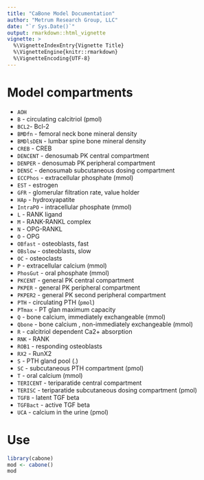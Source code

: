```yaml
---
title: "CaBone Model Documentation"
author: "Metrum Research Group, LLC"
date: "`r Sys.Date()`"
output: rmarkdown::html_vignette
vignette: >
  %\VignetteIndexEntry{Vignette Title}
  %\VignetteEngine{knitr::rmarkdown}
  %\VignetteEncoding{UTF-8}
---
```



# Model compartments

- `AOH`
- `B` - circulating calcitriol (pmol)
- `BCL2`- Bcl-2
- `BMDfn` - femoral neck bone mineral density
- `BMDlsDEN` - lumbar spine bone mineral density
- `CREB` - CREB
- `DENCENT` - denosumab PK central compartment
- `DENPER` - denosumab PK peripheral compartment
- `DENSC` - denosumab subcutaneous dosing compartment
- `ECCPhos` - extracellular phosphate (mmol)
- `EST` - estrogen
- `GFR` - glomerular filtration rate, value holder
- `HAp` - hydroxyapatite
- `IntraPO` - intracellular phosphate (mmol)
- `L` - RANK ligand
- `M` - RANK-RANKL complex
- `N` - OPG-RANKL
- `O` - OPG
- `OBfast` - osteoblasts, fast
- `OBslow` - osteoblasts, slow
- `OC` - osteoclasts
- `P` - extracellular calcium (mmol)
- `PhosGut` - oral phosphate (mmol)
- `PKCENT` - general PK central compartment
- `PKPER` - general PK peripheral compartment
- `PKPER2` - general PK second peripheral compartment
- `PTH` - circulating PTH (`pmol`)
- `PTmax` - PT glan maximum capacity
- `Q` - bone calcium, immediately exchangeable (mmol)
- `Qbone` - bone calcium , non-immediately exchangeable (mmol)
- `R` - calcitriol dependent Ca2+ absorption
- `RNK` - RANK
- `ROB1` - responding osteoblasts
- `RX2` - RunX2
- `S` - PTH gland pool (.)
- `SC` - subcutaneous PTH compartment (pmol)
- `T` - oral calcium (mmol)
- `TERICENT` - teriparatide central compartment
- `TERISC` - teriparatide subcutaneous dosing compartment (pmol)
- `TGFB` - latent TGF beta
- `TGFBact` - active TGF beta
- `UCA` - calcium in the urine (pmol)


# Use
```r
library(cabone)
mod <- cabone()
mod
```




